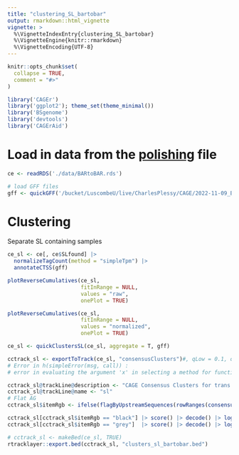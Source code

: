 ```yaml
---
title: "clustering_SL_bartobar"
output: rmarkdown::html_vignette
vignette: >
  %\VignetteIndexEntry{clustering_SL_bartobar}
  %\VignetteEngine{knitr::rmarkdown}
  %\VignetteEncoding{UTF-8}
---
```


```r
knitr::opts_chunk$set(
  collapse = TRUE,
  comment = "#>"
)
```

```r

library('CAGEr')
library('ggplot2'); theme_set(theme_minimal())
library('BSgenome')
library('devtools')
library('CAGErAid')

```

# Load in data from the [polishing](./vignettes/polishing.Rmd) file

```r

ce <- readRDS('./data/BARtoBAR.rds')

```

```r

# load GFF files
gff <- quickGFF('/bucket/LuscombeU/live/CharlesPlessy/CAGE/2022-11-09_Barcelona_Oik/AlignWithRNAseqPipelinePE_BAR/Bar2_p4.gm.gtf')

```

# Clustering

Separate SL containing samples

```r

ce_sl <- ce[, ce$SLfound] |>
  normalizeTagCount(method = "simpleTpm") |>
  annotateCTSS(gff)

```

```r

plotReverseCumulatives(ce_sl,
                       fitInRange = NULL,
                       values = "raw",
                       onePlot = TRUE)

plotReverseCumulatives(ce_sl,
                       fitInRange = NULL,
                       values = "normalized",
                       onePlot = TRUE)

```

```r

ce_sl <- quickClustersSL(ce_sl, aggregate = T, gff)

```

```r

cctrack_sl <- exportToTrack(ce_sl, "consensusClusters")#, qLow = 0.1, qUp = 0.9)
# Error in h(simpleError(msg, call)) : 
# error in evaluating the argument 'x' in selecting a method for function 'decode': subscript contains invalid names

cctrack_sl@trackLine@description <- "CAGE Consensus Clusters for trans splicing sites"
cctrack_sl@trackLine@name <- "sl"
# Flat AG
cctrack_sl$itemRgb <- ifelse(flagByUpstreamSequences(rowRanges(consensusClustersSE(ce_sl))$dominant_ctss, "AG"), "black", "grey")

cctrack_sl[cctrack_sl$itemRgb == "black"] |> score() |> decode() |> log10() |> hist(br=100)
cctrack_sl[cctrack_sl$itemRgb == "grey"]  |> score() |> decode() |> log10() |> hist(br=100)

# cctrack_sl <- makeBed(ce_sl, TRUE)
rtracklayer::export.bed(cctrack_sl, "clusters_sl_bartobar.bed")
```
